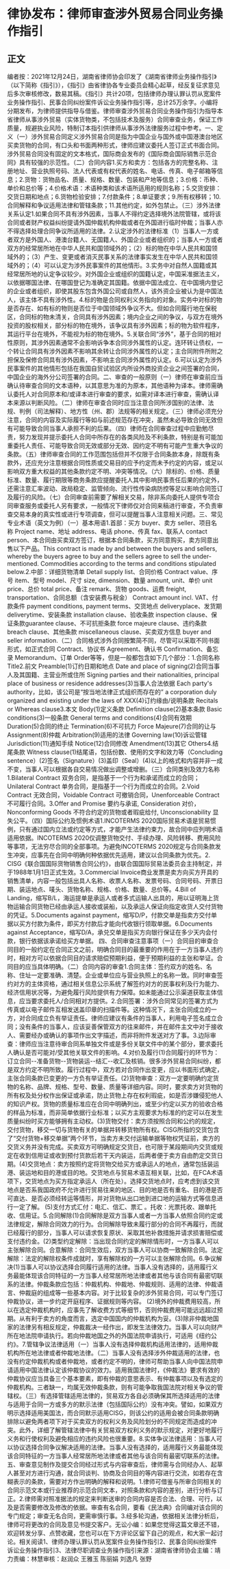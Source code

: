 # 律协发布：律师审查涉外贸易合同业务操作指引
## 正文
编者按：2021年12月24日，湖南省律师协会印发了《湖南省律师业务操作指引》（以下简称《指引》），《指引》由省律协各专业委员会精心起草，经反复征求意见后多次审核修改，数易其稿。《指引》共计20项，包括律师办理认罪认罚从宽案件业务操作指引、民事合同纠纷案件诉讼业务操作指引等，总计25万余字。小编将分期发布，为律师提供指导与借鉴。律师审查涉外贸易合同业务操作指引为指导本省律师从事涉外贸易（实体货物类，不包括技术及服务）合同审查业务，保证工作质量，规避执业风险，特制订本指引供律师从事涉外法律服务过程中参考。一、定义（一）涉外贸易合同定义涉外贸易合同是指为中国企业与国外或中国港澳台地区买卖货物的合同，有口头和书面两种形式，律师应建议委托人签订正式书面合同。涉外贸易合同没有固定的文本格式，国际商会发布的《国际商会国际销售示范合同》具有较强的示范性。（二）合同内容1.买方和卖方：包括各方的完整名称、注册地址、营业执照号码、法人代表或有权代表的姓名、电话、传真、电子邮箱等信息；2.货物：货物品名、质量、规格、数量、包装和产地等信息；3.价格：币种、单价和总价等；4.价格术语：术语种类和该术语所适用的规则名称；5.交货安排：交货日期和地点；6.货物检验安排；7.付款条件；8.单证要求；9.所有权移转；10.合同解释和争议适用法律和管辖条款；11.其他约定，如外包禁止。（三）涉外法律关系认定1.如果合同不具有涉外因素，当事人不得约定选择境外法院管辖，或将该合同或者财产权益纠纷提请外国仲裁机构仲裁或者在外国进行临时仲裁；当事人亦不得选择处理合同争议所适用的法律。2.认定涉外的法律标准（1）当事人一方或者双方是外国人、港澳台籍人、无国籍人、外国企业或者组织的；当事人一方或者双方的经常居所地在中华人民共和国领域外的；（2）标的物在中华人民共和国领域外的；（3）产生、变更或者消灭民事关系的法律事实发生在中华人民共和国领域外的；（4）可以认定为涉外民事案件的其他情形。3.实务中对自然人国籍或其经常居所地的认定争议较少。对外国企业或组织的国籍认定，中国采准据法主义，以依据哪国法律、在哪国登记为准确定其国籍。依据中国法成立、在中国境内登记的企业或者组织，即使其股东包含外国公司或自然人，该外资企业被认为是中国法人，该主体不具有涉外性。4.标的物是合同权利义务指向的对象。实务中对标的物是否存在、如有标的物则是否位于中国领域外争议不大。但如合同履行地在保税区，合同标的物未清关，合同具有涉外因素；境内企业之间的争议，与双方在境外投资的股权相关，部分标的物在境外，该争议具有涉外因素；标的物为软件程序，其运行平台在境外，不能视为标的物在境外。5.关联合同“涉外”，基于合同的相对性原则，其涉外因素通常不会影响诉争本合同涉外属性的认定。连环转让债权，一个转让合同具有涉外因素不影响其余转让合同涉外属性的认定；主合同附件所附之担保及保修合同具有涉外因素，不影响主合同涉外属性的认定。6.可以认定为涉外民事案件的其他情形包括在我国自贸试验区内所设外商投资企业之间签署的合同，中国企业的海外分公司签署的合同。二、审查的一般原则（一）律师在审查前应当确认待审查合同的文本语种，以其意思为准的为原本，其他语种为译本。律师需确认委托人对合同原本和/或译本进行审查的要求，如需对译本进行审查，需确认译本来源以判断风险。（二）律师在审查合同时应当注意合同所涉国别的法律、法规、判例（司法解释）、地方性（州、郡）法规等的相关规定。（三）律师必须充分注意，合同的内容及实际履行等如与前述规范存在冲突，虽然未必导致合同无效但有可能导致合同当事人承担不利的后果。（四）律师在合同审查过程中应勤勉尽责，努力发现并提示委托人合同中所存在的各类风险及不利条款，特别是有可能加重委托人责任、可能导致合同无效或部分无效、因约定不明有可能产生重大争议的条款。（五）律师审查合同的工作范围包括但并不仅限于合同条款本身，除既有条款外，还应充分注意根据合同性质或交易目的应予约定而未予约定的内容，或足以影响双方重大权益的其他条款约定不明、冲突等情况。（六）除标的、价格、质量标准、数量、履行期限等商务条款应提醒委托人其中影响民事责任后果的约定外，还需注意汇率波动、政局稳定、监管倾向、流行性传染病防控等足以影响合同签订及履行的风险。（七）合同审查前需要了解相关交易，除非系向委托人提供专项合同审查服务或委托人另有要求，一般情况下律师仅对合同来稿进行审查，不负责审查交易本身的真实性或进行专项调查，但可以提醒当事人注意相关问题。三、常见专业术语（英文为例）（一）基本用语1.首部：买方 buyer、卖方 seller、项目名称 Project name、地址 address、电话 phone、传真 fax、联系人 contact person、本合同由买卖双方签订，根据本合同条款，买方同意购买，卖方同意出售以下产品。This contract is made by and between the buyers and sellers, whereby the buyers agree to buy and the sellers agree to sell the under-mentioned. Commodities according to the terms and conditions stipulated below.2.中部：详细货物清单 Detail supply list、合同价格 Contract value、序号 item、型号 model、尺寸 size, dimension、数量 amount, unit、单价 unit price、总价 total price、备注 remark、货物 goods、运费 freight, transportation、合同总额（含安装费与税金） Contract amount incl. VAT、付款条件 payment conditions, payment terms、交货地点 deliveryplace、发货期 deliverytime、安装条款 installation clause、验收条款 inspection clause、保证条款guarantee clause、不可抗拒条款 force majeure clause、违约条款 breach clause、其他条款 miscellaneous clause、买卖双方信息 buyer and seller information.（二）合同格式涉外合同按繁简不同，尽管可以采取不同书面形式，如正式合同 Contract、协议书 Agreement、确认书 Confirmation、备忘录 Memorandum、订单 Order等等，但是一般都包含如下几个部分：1.合同名称 Title2.前文 Preamble(1)订约日期和地点 Date and place of signing(2)合同当事人及其国籍、主营业所或住所 Signing parties and their nationalities, principal place of business or residence addresses(3)当事人合法依据 Each party's authority，比如，该公司是“按当地法律正式组织而存在的” a corporation duly organized and existing under the laws of XXX(4)订约缘由/说明条款 Recitals or Whereas clause3.本文 Body(1)定义条款 Definition clause(2)基本条款 Basic conditions(3)一般条款 General terms and conditions(4)合同有效期 Duration(5)合同的终止 Termination(6)不可抗力 Force Majeure(7)合同的让与 Assignment(8)仲裁 Arbitration(9)适用的法律 Governing law(10)诉讼管辖 Jurisdiction(11)通知手续 Notice(12)合同修改 Amendment(13)其它 Others4.结尾条款 Witness clause(1)结尾语，包括份数、使用的文字和效力等（Concluding sentence）(2)签名（Signature）(3)盖印（Seal）(4)以上的格式和内容并非一成不变，当事人可以根据各自交易情况做出调整或增删。（三）合同类别及效力名称1.Bilateral Contract 双务合同，是指基于一个行为和承诺而成立的合同；Unilateral Contract 单务合同，是指基于一个行为而成立的合同。2.Void Contract 无效合同，Voidable Contract 可撤销合同，Unenforceable Contract 不可履行合同。3.Offer and Promise 要约与承诺, Consideration 对价，Nonconforming Goods 不符合约定的货物或者瑕疵给付, Unconscionability 显失公平。（四）国际公约及惯例术语1.INCOTERMS 2020国际贸易术语是贸易惯例，只有通过国内立法或约定等方式，才能产生法律约束力，故合同中应列明术语适用依据。INCOTERMS 2020仅调整货物交付、手续办理、风险转移、费用风险等事项，无法穷尽合同的全部事项。为避免INCOTERMS 2020规定与合同条款发生冲突，应事先在合同中明确何种依据优先适用，建议以合同条款为优先。2. CISG《联合国国际货物销售合同公约》，由联合国国际贸易法委员会主持制定，并于1988年1月1日正式生效。3.Commercial Invoice商业发票是卖方向买方开具的销售清单，内容一般包括出具人名称、收票人名称、发票号码、合同号码、开票日期、装运地点、唛头、货物名称、规格、价格、数量、总价等。4.Bill of Landing，缩写B/L，海运提单是承运人或者多式运输人出具的，用以证明海上货物运输合同货物已经由承运人接收或装船，以及承运人保证向指定收货人交付货物的凭证。5.Documents against payment，缩写D/P，付款交单是指卖方交付单据以买方付款为条件，即买方付款后才能向代收银行领取单据。6.Documents against Acceptance，缩写D/A，承兑交单是指买方向银行保证在多少天内会付款，银行依据该承诺给买方单据。 四、合同审查注意事项（一）合同目的审查合同目的一般约定在合同正文之前，明确合同目的最重要的作用在于一方当事人违约时，相对方可以依据合同目的请求赔偿预期利益，便于预期利益的主张和举证。合同目的应当具体明确。（二）合同内容的审查1.合同主体：签约双方的姓名、名称、住址一定要准确、清楚。企业或单位应与营业执照上的名称一致。同时审查签约对方的主体资格，通过相关信息公示系统了解签约对方的民事权利及行为能力、经济信用状况等，为避免履行风险提供有力保障。如未能通过公示渠道获取主体信息，应当要求委托人/合同相对方提供。2.合同签署：涉外合同常见的签署方式为传真或以电子邮件互相发送盖印章的扫描件等。这种情况下，主张合同成立的一方，对合同成立负有举证责任。律师应建议有条件的当事人，利用电子签名成立合同；没有条件的当事人，应该妥善保管双方的往来邮件，并在邮件主文中对于接收人、需要经办或确认的事项作出文字描述，而非将附件发送对方了事。3.边际审查：律师应当注意待审合同系单独文件或是多份关联文件中的某个部分，要求委托人确认是否可能对/受其他关联文件的影响。4.对价及履行(1)合同履行的环节为：订立合同--准备货物--货物装运--结汇--收汇及核销。很多涉外贸易合同纠纷，都是双方约定不明所致。履行过程中，双方若对合同作出变更，应以书面形式确定，主张合同条款已变更的一方负有举证责任。(2)货物审查：双方一定要明确约定货物的名称、品牌、规格、型号、数量、质量等详细内容。同时，要求卖方对货物的所有权及处分权作出保证或承诺，防止货物上存在权利瑕疵，如是否涉嫌侵犯他人的知识产权。货物的质量标准应在合同中明确列出，或至少约定以买方的验收合格的样品为标准，而非简单依据行业标准；以买方主观要求为标准的约定可以在发生质量纠纷时买方能够拥有主动权。(3)货物交付：卖方须按照合同和公约的规定，交付货物，移交一切与货物有关的单据并转移货物所有权。CISG所指的交货包含了“交付货物+移交单据”两个环节，当卖方未交付运输单据等物权凭证前，卖方的交货义务并没有完成。买卖双方可明确规定交货日，也可限于某段期间内交货或规定在收到信用证或收到预付货款后若干天内装运，后两者便于卖方自由酌定交货日期。(4)交货地点：卖方按照约定将货物交给买方或承运人的地点，通常包括装运港、装运地和目的港或目的地。交货地点与贸易术语互相关联，比如，在FCA术语项下，交货地点为买方指定承运人（所在处）。选择交货地点时，应考虑到该交货地点是否系我国政府不允许进行贸易往来的地区、目的地是否有重名、目的港是否可直达、是否必须经转运等情形，并对货物从出口地到进口地的运输方式等信息进行一定了解。 (5)支付方式汇付：电汇、信汇、票汇 。托收：光票托收、跟单托收、信用证。5.合同解除(1)合同解除是双方当事人或者一方当事人依照合同约定或法律规定，解除合同效力的行为。合同解除导致未履行部分的合同不再履行，而就已经履行的部分，当事人可以请求恢复原状、采取其他补救措施并请求损害赔偿或支付违约金。(2)类型约定解除：当出现合同约定的解除情形时，一方当事人可以主张解除合同。合意解除：合同生效后，双方当事人可以协商一致解除合同。法定解除：法定的解除权条件成就时，享有解除权的一方可以主张解除合同。6.争议解决(1)当事人可以协议选择合同履行适用的法律。当事人没有选择的，适用履行义务最能体现该合同特征的一方当事人经常居所地法律或者其他与该合同有最密切联系的法律。仲裁条款应包括：仲裁机构、仲裁地、仲裁规则、适用的法律、仲裁语言、仲裁庭的组成等一些基本内容。对于比较复杂的涉外贸易合同，可以专门签订仲裁协议，进一步约定开庭程序、证据规则等内容。 (2)境外的仲裁费用较高，所以在选定仲裁机构时，应事先了解收费方式等细节，否则仲裁费用可能远远超过预期。从有利于卖方的角度而言，选定中国国内的仲裁机构为妥。(3)除非仲裁地国家的法律另有相反规定，仲裁裁决一经作出，即发生法律效力。当事人可以向财产所在地法院申请执行。若向仲裁地国之外的外国法院申请执行，可适用《纽约公约》。7.管辖争议法律适用（一）当事人没有选择仲裁机构适用法律的，适用仲裁机构所在地法律或者仲裁地法律。（二）当事人没有选择涉外仲裁适用的法律，也没有约定仲裁机构或者仲裁地，或者约定不明的，律师可帮助当事人向中国法院申请适用中国法律认定该仲裁协议的效力。适用我国法律时，《仲裁法》要求有效的仲裁协议应当具备三个基本要素，即有仲裁的意思表示、有仲裁事项以及有选定的仲裁机构。三者缺一，均属无效仲裁条款，则有可能争取我国法院对相关争议的管辖权。（三）有选择管辖适用法律的，贸易双方各自必须确保其所选择适用的法律与适用于合同一方或多方的默示法律（包括国际公约）没有冲突。譬如，如果双方明示选择适用美国法，而合同默示适用CISG，则该公约的适用会被合同条款明确排除以避免两者项下对于买卖双方的权利义务及风险划分的不同规定而造成的冲突。此外，详细了解管辖法律中有关贸易双方权利义务的默示规定，对更好地履行义务和行使权利及避免相应的违约风险也很重要。8.实体争议法律适用：当事人可以协议选择合同争议解决适用的法律。当事人没有选择的，适用履行义务最能体现该合同特征的一方当事人经常居所地法律或者其他与该合同有最密切联系的法律。五、审查意见制作及提交合同经过形式与内容审查后，律师需与合同经办人、起草人甚至对方进行沟通，就合同谈判、协商及合同目的等内容进行交流，如若存在含糊表示的条款，需要对方作出明确的解释和说明。1.律师可借鉴与所审合同相关的合同示范文本或行业推荐的示范合同文本，对照条款和内容的差别，进行分析与订正。2.律师需对照准据法的规定来判断送审的合同内容是否合法、合理、可行，以及是否需要修改及修改的依据。审查有名合同，要看《民法典》合同编对该合同的专门规定；审查无名合同，更需审慎行事。3.经多轮沟通，依据相关法律分析后，律师可将更改的合同及意见书提交客户。无讼小编：如果您觉得这篇文章还不错，欢迎转发分享、点赞收藏，您也可以在下方评论区留下自己的观点，和大家一起讨论。相关阅读1、律师办理认罪认罚从宽案件业务操作指引2、民事合同纠纷案件诉讼业务操作指引3、法律尽职调查业务操作指引来源：湖南省律师协会主编：靖力责编：林慧审核：赵润众 王雅玉 陈丽娟 刘逸凡 张野